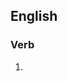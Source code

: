 ==English==

===Verb===
{{head|en|present participle}}

# {{present participle of|urbanize|lang=en|nocat=1}}
